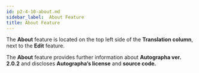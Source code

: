 ```yaml
---
id: p2-4-10-about.md
sidebar_label:  About Feature
title: About Feature
---
```


The **About** feature is located on the top left side of the **Translation column**, next to the **Edit** feature. 

The **About** feature provides further information about **Autographa ver. 2.0.2** and discloses **Autographa’s license** and **source code.** 
